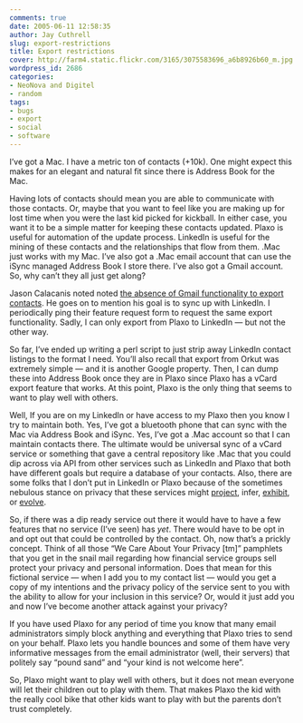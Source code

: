 ```yaml
---
comments: true
date: 2005-06-11 12:58:35
author: Jay Cuthrell
slug: export-restrictions
title: Export restrictions
cover: http://farm4.static.flickr.com/3165/3075583696_a6b8926b60_m.jpg
wordpress_id: 2686
categories:
- NeoNova and Digitel
- random
tags:
- bugs
- export
- social
- software
---
```


I’ve got a Mac. I have a metric ton of contacts (+10k). One might expect this makes for an elegant and natural fit since there is Address Book for the Mac.

Having lots of contacts should mean you are able to communicate with those contacts. Or, maybe that you want to feel like you are making up for lost time when you were the last kid picked for kickball. In either case, you want it to be a simple matter for keeping these contacts updated. Plaxo is useful for automation of the update process. LinkedIn is useful for the mining of these contacts and the relationships that flow from them. .Mac just works with my Mac. I’ve also got a .Mac email account that can use the iSync managed Address Book I store there. I’ve also got a Gmail account. So, why can’t they all just get along?

Jason Calacanis noted noted [the absence of Gmail functionality to export contacts](http://calacanis.com/2005/06/11/exporting-gmail-contacts-or-are-you-trying-to-lock-me/). He goes on to mention his goal is to sync up with LinkedIn. I periodically ping their feature request form to request the same export functionality. Sadly, I can only export from Plaxo to LinkedIn — but not the other way.

So far, I’ve ended up writing a perl script to just strip away LinkedIn contact listings to the format I need. You’ll also recall that export from Orkut was extremely simple — and it is another Google property. Then, I can dump these into Address Book once they are in Plaxo since Plaxo has a vCard export feature that works. At this point, Plaxo is the only thing that seems to want to play well with others.

Well, If you are on my LinkedIn or have access to my Plaxo then you know I try to maintain both. Yes, I’ve got a bluetooth phone that can sync with the Mac via Address Book and iSync. Yes, I’ve got a .Mac account so that I can maintain contacts there. The ultimate would be universal sync of a vCard service or something that gave a central repository like .Mac that you could dip across via API from other services such as LinkedIn and Plaxo that both have different goals but require a database of your contacts. Also, there are some folks that I don’t put in LinkedIn or Plaxo because of the sometimes nebulous stance on privacy that these services might [project](http://www.google.com/search?q=plaxo+%22privacy+concerns%22), infer, [exhibit](http://www.google.com/search?q=linkedin+%22privacy+concerns%22), or [evolve](http://www.google.com/search?q=gmail+%22privacy+concerns%22).

So, if there was a dip ready service out there it would have to have a few features that no service (I’ve seen) has _yet_. There would have to be opt in and opt out that could be controlled by the contact. Oh, now that’s a prickly concept. Think of all those “We Care About Your Privacy [tm]” pamphlets that you get in the snail mail regarding how financial service groups sell protect your privacy and personal information. Does that mean for this fictional service — when I add you to my contact list — would you get a copy of my intentions and the privacy policy of the service sent to you with the ability to allow for your inclusion in this service? Or, would it just add you and now I’ve become another attack against your privacy?

If you have used Plaxo for any period of time you know that many email administrators simply block anything and everything that Plaxo tries to send on your behalf. Plaxo lets you handle bounces and some of them have very informative messages from the email administrator (well, their servers) that politely say “pound sand” and “your kind is not welcome here”.

So, Plaxo might want to play well with others, but it does not mean everyone will let their children out to play with them. That makes Plaxo the kid with the really cool bike that other kids want to play with but the parents don’t trust completely.

